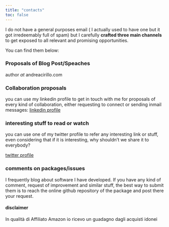 ```yaml
---
title: "contacts"
toc: false
---
```


I do not have a general purposes email ( I actually used to have one but it got irredeemably full of spam) but I carefully **crafted three main channels** to get exposed to all relevant and promising opportunities. 

You can find them below:

### Proposals of Blog Post/Speaches

author _at_ andreacirillo.com

### Collaboration proposals

you can use my linkedin profile to get in touch with me for proposals of every kind of collaboration, either requesting to connect or sending inmail messages:
[linkedin profile](https://www.linkedin.com/in/cirilloandrea/)

### interesting stuff to read or watch

you can use one of my twitter profile to refer any interesting link or stuff, even considering that if it is interesting, why shouldn't we share it to everybody?

[twitter profile](https://twitter.com/AndreaCirilloAC)

### comments on packages/issues

I frequently blog about software I have developed. If you have any kind of comment, request of improvement and similar stuff, the best way to submit them is to reach the online github repository of the package and post there your request.

#### disclaimer
In qualità di Affiliato Amazon io ricevo un guadagno dagli acquisti idonei






